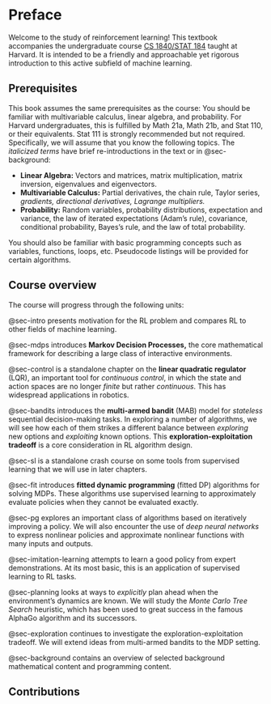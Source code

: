 # Preface {.unnumbered}

Welcome to the study of reinforcement learning!
This textbook accompanies the undergraduate course [CS 1840/STAT 184](http://lucasjanson.fas.harvard.edu/courses/CS_Stat_184_0.html) taught at Harvard.
It is intended to be a friendly and approachable yet rigorous introduction to this active subfield of machine learning.


## Prerequisites

This book assumes the same prerequisites as the course:
You should be familiar with multivariable calculus, linear algebra, and probability.
For Harvard undergraduates, this is fulfilled by Math 21a, Math 21b, and Stat 110, or their equivalents.
Stat 111 is strongly recommended but not required.
Specifically, we will assume that you know the following topics. The _italicized terms_ have brief re-introductions in the text or in @sec-background:

-   **Linear Algebra:** Vectors and matrices, matrix multiplication, matrix
    inversion, eigenvalues and eigenvectors.
-   **Multivariable Calculus:** Partial derivatives, the chain rule, Taylor series, _gradients, directional derivatives, Lagrange multipliers._
-   **Probability:** Random variables, probability distributions,
    expectation and variance, the law of iterated expectations (Adam's rule), covariance, conditional probability, Bayes's rule, and the law of total probability.

You should also be familiar with basic programming concepts
such as variables, functions, loops, etc.
Pseudocode listings will be provided for certain algorithms.


## Course overview

The course will progress through the following units:

@sec-intro presents motivation for the RL problem and compares RL to other fields of machine learning.

@sec-mdps introduces **Markov Decision Processes,**
the core mathematical framework for describing a large class of interactive environments.

@sec-control is a standalone chapter on the **linear quadratic regulator** (LQR),
an important tool for *continuous control*,
in which the state and action spaces are no longer _finite_ but rather _continuous_.
This has widespread applications in robotics.

@sec-bandits introduces the **multi-armed bandit** (MAB) model for _stateless_ sequential decision-making tasks.
In exploring a number of algorithms,
we will see how each of them strikes a different balance between _exploring_ new options and _exploiting_ known options.
This **exploration-exploitation tradeoff** is a core consideration in RL algorithm design.

@sec-sl is a standalone crash course on some tools from supervised learning that we will use in later chapters.

@sec-fit introduces **fitted dynamic programming** (fitted DP) algorithms for solving MDPs.
These algorithms use supervised learning to approximately evaluate policies when they cannot be evaluated exactly.

@sec-pg explores an important class of algorithms based on iteratively improving a policy.
We will also encounter the use of _deep neural networks_
to express nonlinear policies and approximate nonlinear functions with many inputs and outputs.

@sec-imitation-learning attempts to learn a good policy from expert demonstrations.
At its most basic, this is an application of supervised learning to RL tasks.

@sec-planning looks at ways to _explicitly_ plan ahead when the environment's dynamics are known.
We will study the _Monte Carlo Tree Search_ heuristic,
which has been used to great success in the famous AlphaGo algorithm and its successors.

@sec-exploration continues to investigate the exploration-exploitation tradeoff.
We will extend ideas from multi-armed bandits to the MDP setting.

@sec-background contains an overview of selected background mathematical content and programming content.



## Contributions

